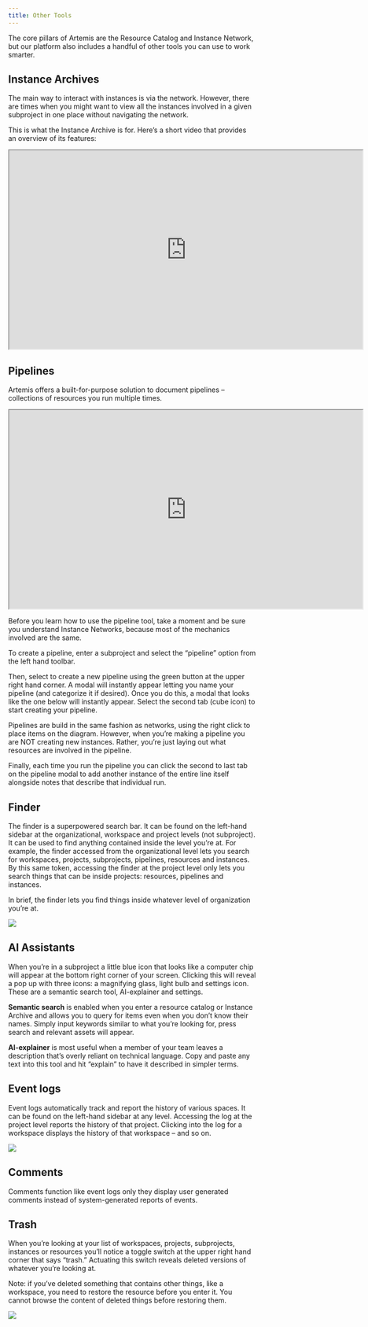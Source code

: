 ```yaml
---
title: Other Tools
---
```

The core pillars of Artemis are the Resource Catalog and Instance Network, but our platform also includes a handful of other tools you can use to work smarter. 

## Instance Archives
The main way to interact with instances is via the network. However, there are times when you might want to view all the instances involved in a given subproject in one place without navigating the network. 

This is what the Instance Archive is for. Here’s a short video that provides an overview of its features:

<iframe width="719" height="404" src="https://www.youtube.com/embed/dL0GeSp4RZI"> </iframe>

## Pipelines
Artemis offers a built-for-purpose solution to document pipelines – collections of resources you run multiple times. 

<iframe width="719" height="404" src="https://www.youtube.com/embed/dYzpJZObbmw"> </iframe>

Before you learn how to use the pipeline tool, take a moment and be sure you understand Instance Networks, because most of the mechanics involved are the same. 

To create a pipeline, enter a subproject and select the “pipeline” option from the left hand toolbar. 

Then, select to create a new pipeline using the green button at the upper right hand corner. A modal will instantly appear letting you name your pipeline (and categorize it if desired). Once you do this, a modal that looks like the one below will instantly appear. Select the second tab (cube icon) to start creating your pipeline.

Pipelines are build in the same fashion as networks, using the right click to place items on the diagram. However, when you’re making a pipeline you are NOT creating new instances. Rather, you’re just laying out what resources are involved in the pipeline. 

Finally, each time you run the pipeline you can click the second to last tab on the pipeline modal to add another instance of the entire line itself alongside notes that describe that individual run. 

## Finder
The finder is a superpowered search bar. It can be found on the left-hand sidebar at the organizational, workspace and project levels (not subproject). It can be used to find anything contained inside the level you’re at. For example, the finder accessed from the organizational level lets you search for workspaces, projects, subprojects, pipelines, resources and instances. By this same token, accessing the finder at the project level only lets you search things that can be inside projects: resources, pipelines and instances.

In brief, the finder lets you find things inside whatever level of organization you’re at. 

<Frame caption="This is where the finder is">
  <img src="https://d27n7fycrsusaz.cloudfront.net/finder+tool.PNG" />
</Frame>

## AI Assistants

When you’re in a subproject a little blue icon that looks like a computer chip will appear at the bottom right corner of your screen. Clicking this will reveal a pop up with three icons: a magnifying glass, light bulb and settings icon. These are a semantic search tool, AI-explainer and settings. 

**Semantic search** is enabled when you enter a resource catalog or Instance Archive and allows you to query for items even when you don’t know their names. Simply input keywords similar to what you’re looking for, press search and relevant assets will appear.

**AI-explainer** is most useful when a member of your team leaves a description that’s overly reliant on technical language. Copy and paste any text into this tool and hit “explain” to have it described in simpler terms. 

## Event logs
Event logs automatically track and report the history of various spaces. It can be found on the left-hand sidebar at any level. Accessing the log at the project level reports the history of that project. Clicking into the log for a workspace displays the history of that workspace – and so on. 

<Frame caption="Here's where the event log will appear">
  <img src="https://d27n7fycrsusaz.cloudfront.net/event+log.PNG" />
</Frame>


## Comments
Comments function like event logs only they display user generated comments instead of system-generated reports of events.

## Trash
When you’re looking at your list of workspaces, projects, subprojects, instances or resources you’ll notice a toggle switch at the upper right hand corner that says “trash.” Actuating this switch reveals deleted versions of whatever you’re looking at.

Note: if you’ve deleted something that contains other things, like a workspace, you need to restore the resource before you enter it. You cannot browse the content of deleted things before restoring them.
<Frame caption="This screenshot highlights the trash toggle and ability to restore deleted content">
  <img src="https://d27n7fycrsusaz.cloudfront.net/trash.PNG" />
</Frame>
